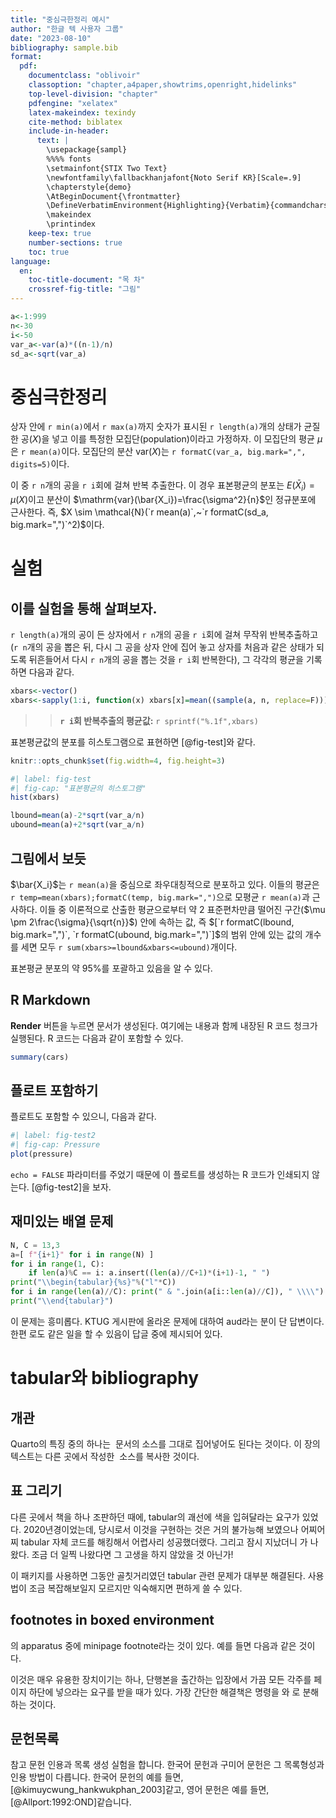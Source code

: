 ```yaml
---
title: "중심극한정리 예시"
author: "한글 텍 사용자 그룹"
date: "2023-08-10"
bibliography: sample.bib
format: 
  pdf:
    documentclass: "oblivoir"
    classoption: "chapter,a4paper,showtrims,openright,hidelinks"
    top-level-division: "chapter"
    pdfengine: "xelatex"
    latex-makeindex: texindy
    cite-method: biblatex
    include-in-header: 
      text: |
        \usepackage{sampl}
        %%%% fonts
        \setmainfont{STIX Two Text}
        \newfontfamily\fallbackhanjafont{Noto Serif KR}[Scale=.9]
        \chapterstyle{demo}
        \AtBeginDocument{\frontmatter}
        \DefineVerbatimEnvironment{Highlighting}{Verbatim}{commandchars=\\\{\},baselinestretch=1.1}
        \makeindex
        \printindex
    keep-tex: true
    number-sections: true
    toc: true
language:
  en:
    toc-title-document: "목 차"
    crossref-fig-title: "그림"
---
```


```r
a<-1:999
n<-30
i<-50
var_a<-var(a)*((n-1)/n)
sd_a<-sqrt(var_a)
```

```{=tex}
\mainmatter
\pagestyle{demo}
```
# 중심극한정리

상자 안에 `r min(a)`에서 `r max(a)`까지 숫자가 표시된 `r length(a)`개의 상태가 균질한 공($X$)을 넣고 이를 특정한 모집단(population)이라고 가정하자.\index{모집단}\index{상자} 이 모집단의 평균 $\mu$은 `r mean(a)`이다.\index{평균} 모집단의 분산 $\mathrm{var}(X)$는 `r formatC(var_a, big.mark=",", digits=5)`이다.\index{분산}

이 중 `r n`개의 공을 `r i`회에 걸쳐 반복 추출한다.\index{반복 추출} 이 경우 표본평균의 분포는 $E(\bar{X}_i)=\mu(X)$이고 분산이 $\mathrm{var}(\bar{X_i})=\frac{\sigma^2}{n}$인 정규분포에 근사한다. 즉, $X \sim \mathcal{N}(`r mean(a)`,~`r formatC(sd_a, big.mark=",")`^2)$이다.\index{근사}

# 실험

## 이를 실험을 통해 살펴보자.

`r length(a)`개의 공이 든 상자에서 `r n`개의 공을 `r i`회에 걸쳐 무작위 반복추출하고(`r n`개의 공을 뽑은 뒤, 다시 그 공을 상자 안에 집어 놓고 상자를 처음과 같은 상태가 되도록 뒤흔들어서 다시 `r n`개의 공을 뽑는 것을 `r i`회 반복한다), 그 각각의 평균을 기록하면 다음과 같다.\index{실험}\index{반복}

```r
xbars<-vector()
xbars<-sapply(1:i, function(x) xbars[x]=mean((sample(a, n, replace=F))))
```

> > **`r i`회 반복추출의 평균값:** `r sprintf("%.1f",xbars)`

표본평균값의 분포를 히스토그램으로 표현하면 [@fig-test]와 같다.\sidepar{\sffamily\small여기서 자동조사가 잘 구현되는지 확인하라. 소스는 ``와 같다''로 되어 있으나 ``과 같다''라고 인쇄되어야 한다.}\index{히스토그램}

```r
knitr::opts_chunk$set(fig.width=4, fig.height=3) 
```

```r
#| label: fig-test
#| fig-cap: "표본평균의 히스토그램"
hist(xbars)
```

```r
lbound=mean(a)-2*sqrt(var_a/n)
ubound=mean(a)+2*sqrt(var_a/n)
```

## 그림에서 보듯

$\bar{X_i}$는 `r mean(a)`을 중심으로 좌우대칭적으로 분포하고 있다. \sidepar{이 텍스트는 사이드노트를 시험하기 위한 것이다.}\index{자동조사} 이들의 평균은 `r temp=mean(xbars);formatC(temp, big.mark=",")`으로 모평균 `r mean(a)`과 근사하다.\index{근사}\index{좌우대칭} 이들 중 이론적으로 산출한 평균으로부터 약 2 표준편차만큼 떨어진 구간($\mu \pm 2\frac{\sigma}{\sqrt{n}}$) 안에 속하는 값, 즉 $[`r formatC(lbound, big.mark=",")`, `r formatC(ubound, big.mark=",")`]$의 범위 안에 있는 값의 개수를 세면 모두 `r sum(xbars>=lbound&xbars<=ubound)`개이다.\index{표준편차}

표본평균 분포의 약 95%를 포괄하고 있음을 알 수 있다.\index{분포}\index{표본평균}

## R Markdown

**Render** 버튼을 누르면 문서가 생성된다. 여기에는 내용과 함께 내장된 R 코드 청크가 실행된다. R 코드는 다음과 같이 포함할 수 있다.\index{문서 생성}\index{코드}

```r
summary(cars)
```

## 플로트 포함하기

플로트도 포함할 수 있으니, 다음과 같다.\index{플로트}

```r
#| label: fig-test2
#| fig-cap: Pressure
plot(pressure)
```

`echo = FALSE` 파라미터를 주었기 때문에 이 플로트를 생성하는 R 코드가 인쇄되지 않는다. [@fig-test2]을 보자.\index{파라미터}\index{인쇄}

## 재미있는 배열 문제

```python
N, C = 13,3
a=[ f"{i+1}" for i in range(N) ]
for i in range(1, C):
    if len(a)%C == i: a.insert((len(a)//C+1)*(i+1)-1, " ")
print("\\begin{tabular}{%s}"%("l"*C))
for i in range(len(a)//C): print(" & ".join(a[i::len(a)//C]), " \\\\")
print("\\end{tabular}")
```

이 문제는 흥미롭다. KTUG 게시판에 올라온 문제에 대하여 aud라는 분이 단 답변이다. 한편 \textsc{Expl3}로도 같은 일을 할 수 있음이 답글 중에 제시되어 있다.\index{케이턱@KTUG}

# tabular와 bibliography

## 개관

Quarto의 특징 중의 하나는 \LaTeX 문서의 소스를 그대로 집어넣어도 된다는 것이다. 이 장의 텍스트는 다른 곳에서 작성한 \TeX 소스를 복사한 것이다. \index{Quarto}\index{LaTeX@\LaTeX}

## 표 그리기

다른 곳에서 책을 하나 조판하던 때에, tabular의 괘선에 색을 입혀달라는 요구가 있었다.\index{tabular} 2020년경이었는데, 당시로서 이것을 구현하는 것은 거의 불가능해 보였으나 어찌어찌 tabular 자체 코드를 해킹해서 어렵사리 성공했더랬다. 그리고 잠시 지났더니 \pkg{tabularray}가 나왔다. 조금 더 일찍 나왔다면 그 고생을 하지 않았을 것 아닌가!\index{tabularray}

```{=tex}
\begin{margintable}
\centering
\caption{색깔 있는 괘선}
\begin{tblr}{
    colspec = {ccc},
    hlines = {blue},
    vlines = {red}
}
a & b & c \\
1 & 2 & 3
\end{tblr}
\end{margintable}
```
```{=tex}
\begin{code}
\begin{tblr}{
    colspec = {ccc},
    hlines = {blue},
    vlines = {red}
}
a & b & c \\
1 & 2 & 3
\end{tblr}
\end{code}
```
이 패키지를 사용하면 그동안 골칫거리였던 tabular 관련 문제가 대부분 해결된다. 사용법이 조금 복잡해보일지 모르지만 익숙해지면 편하게 쓸 수 있다.

## footnotes in boxed environment

\LaTeX 의 apparatus 중에 minipage footnote라는 것이 있다. 예를 들면 다음과 같은 것이다.

\bigskip

```{=tex}
\begin{minipage}{.5\textwidth}
미니페이지 안에서는 각주\footnote{미니페이지 안의 각주}가
조금 다른 모양으로 붙는다.
\end{minipage}
```
\medskip

이것은 매우 유용한 장치이기는 하나, 단행본을 출간하는 입장에서 가끔 모든 각주를 페이지 하단에 넣으라는 요구를 받을 때가 있다. 가장 간단한 해결책은 \cs{footnote} 명령을 \cs{footnotemark}와 \cs{footnotetext}로 분해하는 것이다.

## 문헌목록

참고 문헌 인용과 목록 생성 실험을 합니다.\index{참고 문헌}\index{인용}\index{citation} 한국어 문헌과 구미어 문헌은 그 목록형성과 인용 방법이 다릅니다. 한국어 문헌의 예를 들면, [@kimuycwung_hankwukphan_2003]\과 같고, 영어 문헌은 예를 들면, [@Allport:1992:OND]\과 같습니다. \index{타당도}\index{신뢰도}\index{한국어 문헌}\index{korean}

\backmatter
